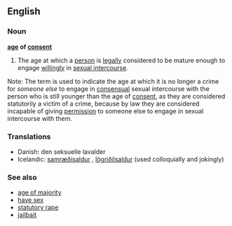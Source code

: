 ==English==
===Noun===
'''[[age]] of [[consent]]'''
#{{idiom}} The age at which a [[person]] is [[legally]] considered to be mature enough to engage [[willingly]] in [[sexual intercourse]].
Note: The term is used to indicate the age at which it is no longer a crime for ''someone else'' to engage in [[consensual]] sexual intercourse with the person who is still younger than the age of [[consent]], as they are considered statutorily a victim of a crime, because by law they are considered incapable of giving [[permission]] to someone else to engage in sexual intercourse with them.

===Translations===
*Danish: den seksuelle lavalder
*Icelandic: [[samræðisaldur]] {{m}}, [[lögriðilsaldur]] {{m}} (used colloquially and jokingly)

===See also===
* [[age of majority]]
* [[have sex]]
* [[statutory rape]]
* [[jailbait]]